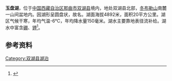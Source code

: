 {{Infobox_lake
 |湖泊名稱 =玉盘湖
 |湖泊照片 = 
 |湖泊照片標題 = 
 |測深圖 =
 |測深圖標題 =
 |湖泊所在地 = [[中国|中国]][[西藏|西藏]]
 |座標 = {{coord |34|54|N|88|23|E|display=inline,title|scale:500000_type:waterbody_region:CN}}
 |湖泊類別 = [[咸水湖|咸水湖]]
 |流入 =
 |流出 = 
 |集水區面積 =495.6平方公里
 |集水區國家 =
 |湖泊長度 =5.5公里
 |湖泊闊度 = 最大3.9公里<br />平均3.64公里
 |湖泊面積 =20平方公里
 |平均深度 = 
 |最深深度 = 
 |水體體積 = 
 |湖水停留時間 =
 |湖岸線長度 =
 |海拔高度 = 4892米
 |湖中島嶼 =
 |湖邊城鎮 =
}}
{{Location map
 |China Tibet
 |mark=<!--dot-->Blue pog.svg
 |lat_deg=34|lat_min=54|lat_sec =
 |lon_deg=88|lon_min=23|lon_sec =
 |caption=玉盘湖在[[西藏|西藏]]的位置。
 |position=right
 |width=350
 |float=right
}}
'''玉盘湖'''，位于[[中国|中国]][[西藏自治区|西藏自治区]][[那曲市|那曲市]][[双湖县|双湖县]]境内，地处双湖县北部，[[冬布勒山|冬布勒山]]南麓一山间盆地内。因湖形呈圆盘状，故名。湖面海拔4892米，面积20平方公里。湖区气候干寒，年均气温-6℃，年均降水量150毫米。湖水主要靠地表径流补给。湖水中富含[[硼|硼]]、[[钾|钾]]<ref>{{cite book zh |author=王苏民 窦鸿身 |title=中国湖泊志 |format=M |edition=1 |location=北京 |publisher=科学出版社 |date=1998|pages=455|id= ISBN 7-03-006706-1}}</ref>。
==参考资料==
{{reflist}}

[[Category:双湖县湖泊|Category:双湖县湖泊]]